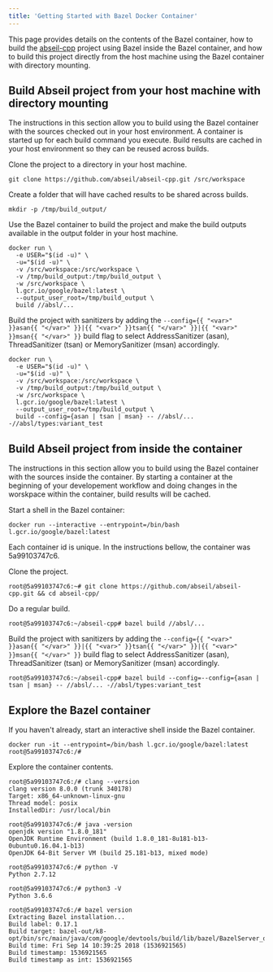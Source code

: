 ```yaml
---
title: 'Getting Started with Bazel Docker Container'
---
```



This page provides details on the contents of the Bazel container, how to build
the [abseil-cpp](https://github.com/abseil/abseil-cpp) project using Bazel
inside the Bazel container, and how to build this project directly
from the host machine using the Bazel container with directory mounting.

## Build Abseil project from your host machine with directory mounting

The instructions in this section allow you to build using the Bazel container
with the sources checked out in your host environment. A container is started up
for each build command you execute. Build results are cached in your host
environment so they can be reused across builds.

Clone the project to a directory in your host machine.

```posix-terminal
git clone https://github.com/abseil/abseil-cpp.git /src/workspace
```

Create a folder that will have cached results to be shared across builds.

```posix-terminal
mkdir -p /tmp/build_output/
```

Use the Bazel container to build the project and make the build
outputs available in the output folder in your host machine.

```posix-terminal
docker run \
  -e USER="$(id -u)" \
  -u="$(id -u)" \
  -v /src/workspace:/src/workspace \
  -v /tmp/build_output:/tmp/build_output \
  -w /src/workspace \
  l.gcr.io/google/bazel:latest \
  --output_user_root=/tmp/build_output \
  build //absl/...
```

Build the project with sanitizers by adding the `--config={{ "<var>" }}asan{{ "</var>" }}|{{ "<var>" }}tsan{{ "</var>" }}|{{ "<var>" }}msan{{ "</var>" }}` build
flag to select AddressSanitizer (asan), ThreadSanitizer (tsan) or
MemorySanitizer (msan) accordingly.

```posix-terminal
docker run \
  -e USER="$(id -u)" \
  -u="$(id -u)" \
  -v /src/workspace:/src/workspace \
  -v /tmp/build_output:/tmp/build_output \
  -w /src/workspace \
  l.gcr.io/google/bazel:latest \
  --output_user_root=/tmp/build_output \
  build --config={asan | tsan | msan} -- //absl/... -//absl/types:variant_test
```

## Build Abseil project from inside the container

The instructions in this section allow you to build using the Bazel container
with the sources inside the container. By starting a container at the beginning
of your developement workflow and doing changes in the worskpace within the
container, build results will be cached.

Start a shell in the Bazel container:

```posix-terminal
docker run --interactive --entrypoint=/bin/bash l.gcr.io/google/bazel:latest
```

Each container id is unique. In the instructions bellow, the container was 5a99103747c6.

Clone the project.

```posix-terminal
root@5a99103747c6:~# git clone https://github.com/abseil/abseil-cpp.git && cd abseil-cpp/
```

Do a regular build.

```posix-terminal
root@5a99103747c6:~/abseil-cpp# bazel build //absl/...
```

Build the project with sanitizers by adding the `--config={{ "<var>" }}asan{{ "</var>" }}|{{ "<var>" }}tsan{{ "</var>" }}|{{ "<var>" }}msan{{ "</var>" }}`
build flag to select AddressSanitizer (asan), ThreadSanitizer (tsan) or
MemorySanitizer (msan) accordingly.

```posix-terminal
root@5a99103747c6:~/abseil-cpp# bazel build --config=--config={asan | tsan | msan} -- //absl/... -//absl/types:variant_test
```

## Explore the Bazel container

If you haven't already, start an interactive shell inside the Bazel container.

```posix-terminal
docker run -it --entrypoint=/bin/bash l.gcr.io/google/bazel:latest
root@5a99103747c6:/#
```

Explore the container contents.

```posix-terminal
root@5a99103747c6:/# clang --version
clang version 8.0.0 (trunk 340178)
Target: x86_64-unknown-linux-gnu
Thread model: posix
InstalledDir: /usr/local/bin

root@5a99103747c6:/# java -version
openjdk version "1.8.0_181"
OpenJDK Runtime Environment (build 1.8.0_181-8u181-b13-0ubuntu0.16.04.1-b13)
OpenJDK 64-Bit Server VM (build 25.181-b13, mixed mode)

root@5a99103747c6:/# python -V
Python 2.7.12

root@5a99103747c6:/# python3 -V
Python 3.6.6

root@5a99103747c6:/# bazel version
Extracting Bazel installation...
Build label: 0.17.1
Build target: bazel-out/k8-opt/bin/src/main/java/com/google/devtools/build/lib/bazel/BazelServer_deploy.jar
Build time: Fri Sep 14 10:39:25 2018 (1536921565)
Build timestamp: 1536921565
Build timestamp as int: 1536921565
```
